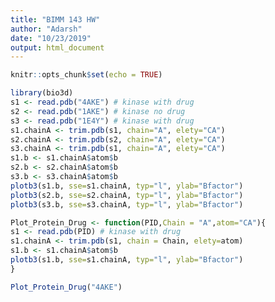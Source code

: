 ```yaml
---
title: "BIMM 143 HW"
author: "Adarsh"
date: "10/23/2019"
output: html_document
---
```


```r
knitr::opts_chunk$set(echo = TRUE)
```

```r

library(bio3d)
s1 <- read.pdb("4AKE") # kinase with drug
s2 <- read.pdb("1AKE") # kinase no drug
s3 <- read.pdb("1E4Y") # kinase with drug
s1.chainA <- trim.pdb(s1, chain="A", elety="CA")
s2.chainA <- trim.pdb(s2, chain="A", elety="CA")
s3.chainA <- trim.pdb(s1, chain="A", elety="CA")
s1.b <- s1.chainA$atom$b
s2.b <- s2.chainA$atom$b
s3.b <- s3.chainA$atom$b
plotb3(s1.b, sse=s1.chainA, typ="l", ylab="Bfactor")
plotb3(s2.b, sse=s2.chainA, typ="l", ylab="Bfactor")
plotb3(s3.b, sse=s3.chainA, typ="l", ylab="Bfactor")
```

```r
Plot_Protein_Drug <- function(PID,Chain = "A",atom="CA"){
s1 <- read.pdb(PID) # kinase with drug
s1.chainA <- trim.pdb(s1, chain = Chain, elety=atom)
s1.b <- s1.chainA$atom$b
plotb3(s1.b, sse=s1.chainA, typ="l", ylab="Bfactor")
}
```

```r
Plot_Protein_Drug("4AKE")
```

